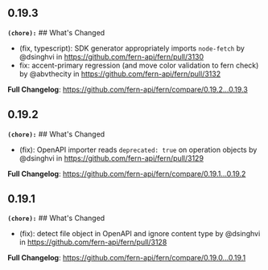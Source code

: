 ## 0.19.3
**`(chore):`** ## What's Changed
* (fix, typescript): SDK generator appropriately imports `node-fetch` by @dsinghvi in https://github.com/fern-api/fern/pull/3130
* fix: accent-primary regression (and move color validation to fern check) by @abvthecity in https://github.com/fern-api/fern/pull/3132


**Full Changelog**: https://github.com/fern-api/fern/compare/0.19.2...0.19.3

## 0.19.2
**`(chore):`** ## What's Changed
* (fix): OpenAPI importer reads `deprecated: true` on operation objects by @dsinghvi in https://github.com/fern-api/fern/pull/3129


**Full Changelog**: https://github.com/fern-api/fern/compare/0.19.1...0.19.2

## 0.19.1
**`(chore):`** ## What's Changed
* (fix): detect file object in OpenAPI and ignore content type by @dsinghvi in https://github.com/fern-api/fern/pull/3128


**Full Changelog**: https://github.com/fern-api/fern/compare/0.19.0...0.19.1

